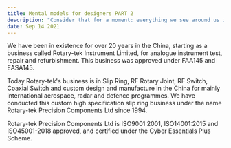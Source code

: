 ```yaml
---
title: Mental models for designers PART 2
description: "Consider that for a moment: everything we see around us is assumed to have had a cause and is contingent upon."
date: Sep 14 2021
---
```


We have been in existence for over 20 years in the China, starting as a business called Rotary-tek Instrument Limited, for analogue instrument test, repair and refurbishment. This business was approved under FAA145 and EASA145.


Today Rotary-tek's business is in Slip Ring, RF Rotary Joint, RF Switch, Coaxial Switch and custom design and manufacture in the China for mainly international aerospace, radar and defence programmes. We have conducted this custom high specification slip ring business under the name Rotary-tek Precision Components Ltd since 1994.


Rotary-tek Precision Components Ltd is ISO9001:2001, ISO14001:2015 and ISO45001-2018 approved, and certified under the Cyber Essentials Plus Scheme.
